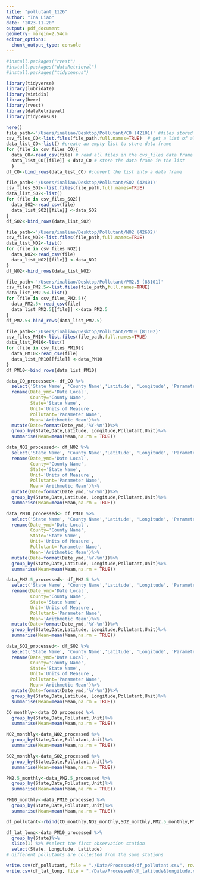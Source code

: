 ```yaml
---
title: "pollutant_1126"
author: "Ina Liao"
date: "2023-11-20"
output: pdf_document
geometry: margin=2.54cm
editor_options: 
  chunk_output_type: console
---
```

```r
#install.packages("rvest")
#install.packages("dataRetrieval")
#install.packages("tidycensus")

library(tidyverse)
library(lubridate)
library(viridis)
library(here)
library(rvest)
library(dataRetrieval)
library(tidycensus)
```

```r
here()
file_path<-'/Users/inaliao/Desktop/Pollutant/CO (42101)' #files stored in varied paths due to Git's file size constraints
csv_files_CO<-list.files(file_path,full.names=TRUE)  # get a list of all csv files in the directory 
data_list_CO<-list() #create an empty list to store data frame 
for (file in csv_files_CO){
  data_CO<-read_csv(file) # read all files in the cvs_files data frame
  data_list_CO[[file]] <-data_CO # store the data frame in the list
  } 
df_CO<-bind_rows(data_list_CO) #convert the list into a data frame 
```


```r
file_path<-'/Users/inaliao/Desktop/Pollutant/SO2 (42401)'
csv_files_SO2<-list.files(file_path,full.names=TRUE)
data_list_SO2<-list()
for (file in csv_files_SO2){
  data_SO2<-read_csv(file)
  data_list_SO2[[file]] <-data_SO2
}
df_SO2<-bind_rows(data_list_SO2)
```

```r
file_path<-'/Users/inaliao/Desktop/Pollutant/NO2 (42602)'
csv_files_NO2<-list.files(file_path,full.names=TRUE)
data_list_NO2<-list()
for (file in csv_files_NO2){
  data_NO2<-read_csv(file)
  data_list_NO2[[file]] <-data_NO2
}
df_NO2<-bind_rows(data_list_NO2)
```

```r
file_path<-'/Users/inaliao/Desktop/Pollutant/PM2.5 (88101)'
csv_files_PM2.5<-list.files(file_path,full.names=TRUE)
data_list_PM2.5<-list()
for (file in csv_files_PM2.5){
  data_PM2.5<-read_csv(file)
  data_list_PM2.5[[file]] <-data_PM2.5
}
df_PM2.5<-bind_rows(data_list_PM2.5)
```

```r
file_path<-'/Users/inaliao/Desktop/Pollutant/PM10 (81102)'
csv_files_PM10<-list.files(file_path,full.names=TRUE)
data_list_PM10<-list()
for (file in csv_files_PM10){
  data_PM10<-read_csv(file)
  data_list_PM10[[file]] <-data_PM10
}
df_PM10<-bind_rows(data_list_PM10)
```

```r
data_CO_processed<- df_CO %>%
  select('State Name', 'County Name','Latitude', 'Longitude', 'Parameter Name', 'Date Local', 'Units of Measure','Arithmetic Mean')%>%
  rename(Date_ymd='Date Local',
         County='County Name',
         State='State Name',
         Unit='Units of Measure',
         Pollutant='Parameter Name',
         Mean='Arithmetic Mean')%>%
  mutate(Date=format(Date_ymd,'%Y-%m'))%>%
  group_by(State,Date,Latitude, Longitude,Pollutant,Unit)%>%
  summarise(Mean=mean(Mean,na.rm = TRUE))
```

```r
data_NO2_processed<- df_NO2 %>%
  select('State Name', 'County Name','Latitude', 'Longitude', 'Parameter Name', 'Date Local', 'Units of Measure','Arithmetic Mean')%>%
  rename(Date_ymd='Date Local',
         County='County Name',
         State='State Name',
         Unit='Units of Measure',
         Pollutant='Parameter Name',
         Mean='Arithmetic Mean')%>%
  mutate(Date=format(Date_ymd,'%Y-%m'))%>%
  group_by(State,Date,Latitude, Longitude,Pollutant,Unit)%>%
  summarise(Mean=mean(Mean,na.rm = TRUE))
```

```r
data_PM10_processed<- df_PM10 %>%
  select('State Name', 'County Name','Latitude', 'Longitude', 'Parameter Name', 'Date Local', 'Units of Measure','Arithmetic Mean')%>%
  rename(Date_ymd='Date Local',
         County='County Name',
         State='State Name',
         Unit='Units of Measure',
         Pollutant='Parameter Name',
         Mean='Arithmetic Mean')%>%
  mutate(Date=format(Date_ymd,'%Y-%m'))%>%
  group_by(State,Date,Latitude, Longitude,Pollutant,Unit)%>%
  summarise(Mean=mean(Mean,na.rm = TRUE))
```

```r
data_PM2.5_processed<- df_PM2.5 %>%
  select('State Name', 'County Name','Latitude', 'Longitude', 'Parameter Name', 'Date Local', 'Units of Measure','Arithmetic Mean')%>%
  rename(Date_ymd='Date Local',
         County='County Name',
         State='State Name',
         Unit='Units of Measure',
         Pollutant='Parameter Name',
         Mean='Arithmetic Mean')%>%
  mutate(Date=format(Date_ymd,'%Y-%m'))%>%
  group_by(State,Date,Latitude, Longitude,Pollutant,Unit)%>%
  summarise(Mean=mean(Mean,na.rm = TRUE))
```

```r
data_SO2_processed<- df_SO2 %>%
  select('State Name', 'County Name','Latitude', 'Longitude', 'Parameter Name', 'Date Local', 'Units of Measure','Arithmetic Mean')%>%
  rename(Date_ymd='Date Local',
         County='County Name',
         State='State Name',
         Unit='Units of Measure',
         Pollutant='Parameter Name',
         Mean='Arithmetic Mean')%>%
  mutate(Date=format(Date_ymd,'%Y-%m'))%>%
  group_by(State,Date,Latitude, Longitude,Pollutant,Unit)%>%
  summarise(Mean=mean(Mean,na.rm = TRUE))
```

```r
CO_monthly<-data_CO_processed %>%
  group_by(State,Date,Pollutant,Unit)%>%
  summarise(Mean=mean(Mean,na.rm = TRUE))

NO2_monthly<-data_NO2_processed %>%
  group_by(State,Date,Pollutant,Unit)%>%
  summarise(Mean=mean(Mean,na.rm = TRUE))

SO2_monthly<-data_SO2_processed %>%
  group_by(State,Date,Pollutant,Unit)%>%
  summarise(Mean=mean(Mean,na.rm = TRUE))

PM2.5_monthly<-data_PM2.5_processed %>%
  group_by(State,Date,Pollutant,Unit)%>%
  summarise(Mean=mean(Mean,na.rm = TRUE))

PM10_monthly<-data_PM10_processed %>%
  group_by(State,Date,Pollutant,Unit)%>%
  summarise(Mean=mean(Mean,na.rm = TRUE))

```

```r
df_pollutant<-rbind(CO_monthly,NO2_monthly,SO2_monthly,PM2.5_monthly,PM10_monthly)
```

```r
df_lat_long<-data_PM10_processed %>%
  group_by(State)%>%
  slice(1) %>% #select the first observation station 
  select(State, Longitude, Latitude)
# different pollutants are collected from the same stations 
```

```r
write.csv(df_pollutant, file = "./Data/Processed/df_pollutant.csv", row.names = FALSE)
write.csv(df_lat_long, file = "./Data/Processed/df_latitude&longitude.csv", row.names = FALSE)
```

